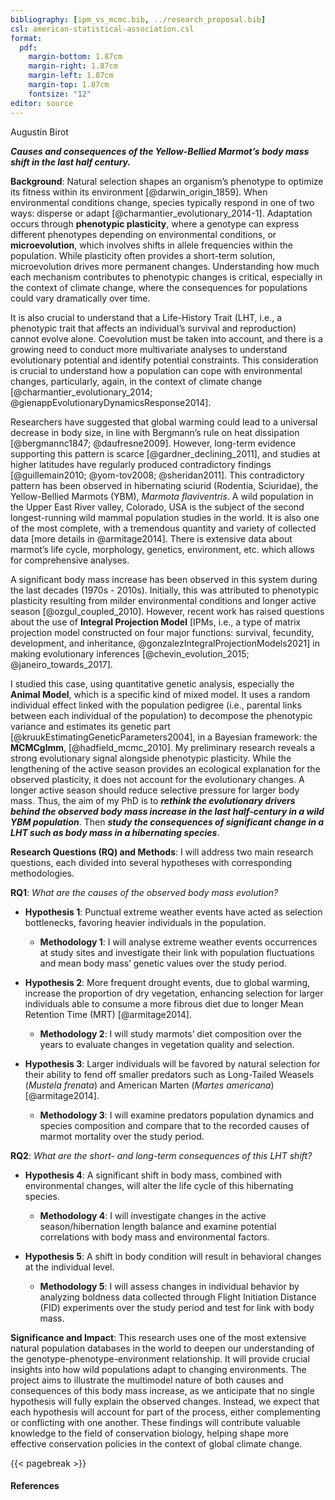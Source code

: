 ```yaml
---
bibliography: [ipm_vs_mcmc.bib, ../research_proposal.bib]
csl: american-statistical-association.csl
format:
  pdf:
    margin-bottom: 1.87cm
    margin-right: 1.87cm
    margin-left: 1.87cm
    margin-top: 1.87cm
    fontsize: "12"
editor: source
---
```


Augustin Birot

***Causes and consequences of the Yellow-Bellied Marmot's body mass shift in the last half century.***

**Background**: Natural selection shapes an organism's phenotype to optimize its fitness within its environment [@darwin_origin_1859]. When environmental conditions change, species typically respond in one of two ways: disperse or adapt [@charmantier_evolutionary_2014-1]. Adaptation occurs through **phenotypic plasticity**, where a genotype can express different phenotypes depending on environmental conditions, or **microevolution**, which involves shifts in allele frequencies within the population. While plasticity often provides a short-term solution, microevolution drives more permanent changes. Understanding how much each mechanism contributes to phenotypic changes is critical, especially in the context of climate change, where the consequences for populations could vary dramatically over time.

It is also crucial to understand that a Life-History Trait (LHT, i.e., a phenotypic trait that affects an individual's survival and reproduction) cannot evolve alone. Coevolution must be taken into account, and there is a growing need to conduct more multivariate analyses to understand evolutionary potential and identify potential constraints. This consideration is crucial to understand how a population can cope with environmental changes, particularly, again, in the context of climate change [@charmantier_evolutionary_2014; @gienappEvolutionaryDynamicsResponse2014].

Researchers have suggested that global warming could lead to a universal decrease in body size, in line with Bergmann's rule on heat dissipation [@bergmannc1847; @daufresne2009]. However, long-term evidence supporting this pattern is scarce [@gardner_declining_2011], and studies at higher latitudes have regularly produced contradictory findings [@guillemain2010; @yom-tov2008; @sheridan2011]. This contradictory pattern has been observed in hibernating sciurid (Rodentia, Sciuridae), the Yellow-Bellied Marmots (YBM), *Marmota flaviventris*. A wild population in the Upper East River valley, Colorado, USA is the subject of the second longest-running wild mammal population studies in the world. It is also one of the most complete, with a tremendous quantity and variety of collected data [more details in @armitage2014]. There is extensive data about marmot's life cycle, morphology, genetics, environment, etc. which allows for comprehensive analyses.

A significant body mass increase has been observed in this system during the last decades (1970s - 2010s). Initially, this was attributed to phenotypic plasticity resulting from milder environmental conditions and longer active season [@ozgul_coupled_2010]. However, recent work has raised questions about the use of **Integral Projection Model** [IPMs, i.e., a type of matrix projection model constructed on four major functions: survival, fecundity, development, and inheritance, @gonzalezIntegralProjectionModels2021] in making evolutionary inferences [@chevin_evolution_2015; @janeiro_towards_2017].

I studied this case, using quantitative genetic analysis, especially the **Animal Model**, which is a specific kind of mixed model. It uses a random individual effect linked with the population pedigree (i.e., parental links between each individual of the population) to decompose the phenotypic variance and estimates its genetic part [@kruukEstimatingGeneticParameters2004], in a Bayesian framework: the **MCMCglmm**, [@hadfield_mcmc_2010]. My preliminary research reveals a strong evolutionary signal alongside phenotypic plasticity. While the lengthening of the active season provides an ecological explanation for the observed plasticity, it does not account for the evolutionary changes. A longer active season should reduce selective pressure for larger body mass. Thus, the aim of my PhD is to ***rethink the evolutionary drivers behind the observed body mass increase in the last half-century in a wild YBM population***. Then ***study the consequences of significant change in a LHT such as body mass in a hibernating species***.

**Research Questions (RQ) and Methods**: I will address two main research questions, each divided into several hypotheses with corresponding methodologies.

**RQ1**: *What are the causes of the observed body mass evolution?*

-   **Hypothesis 1**: Punctual extreme weather events have acted as selection bottlenecks, favoring heavier individuals in the population.

    -   **Methodology 1**: I will analyse extreme weather events occurrences at study sites and investigate their link with population fluctuations and mean body mass' genetic values over the study period.

-   **Hypothesis 2**: More frequent drought events, due to global warming, increase the proportion of dry vegetation, enhancing selection for larger individuals able to consume a more fibrous diet due to longer Mean Retention Time (MRT) [@armitage2014].

    -   **Methodology 2**: I will study marmots' diet composition over the years to evaluate changes in vegetation quality and selection.

-   **Hypothesis 3**: Larger individuals will be favored by natural selection for their ability to fend off smaller predators such as Long-Tailed Weasels (*Mustela frenata*) and American Marten (*Martes americana*) [@armitage2014].

    -   **Methodology 3**: I will examine predators population dynamics and species composition and compare that to the recorded causes of marmot mortality over the study period.

**RQ2**: *What are the short- and long-term consequences of this LHT shift?*

-   **Hypothesis 4**: A significant shift in body mass, combined with environmental changes, will alter the life cycle of this hibernating species.

    -   **Methodology 4**: I will investigate changes in the active season/hibernation length balance and examine potential correlations with body mass and environmental factors.

-   **Hypothesis 5**: A shift in body condition will result in behavioral changes at the individual level.

    -   **Methodology 5**: I will assess changes in individual behavior by analyzing boldness data collected through Flight Initiation Distance (FID) experiments over the study period and test for link with body mass.

**Significance and Impact**: This research uses one of the most extensive natural population databases in the world to deepen our understanding of the genotype-phenotype-environment relationship. It will provide crucial insights into how wild populations adapt to changing environments. The project aims to illustrate the multimodel nature of both causes and consequences of this body mass increase, as we anticipate that no single hypothesis will fully explain the observed changes. Instead, we expect that each hypothesis will account for part of the process, either complementing or conflicting with one another. These findings will contribute valuable knowledge to the field of conservation biology, helping shape more effective conservation policies in the context of global climate change.

{{< pagebreak >}}

#### References

::: {refs}
:::
